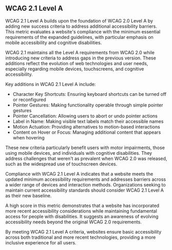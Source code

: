 ## WCAG 2.1 Level A

WCAG 2.1 Level A builds upon the foundation of WCAG 2.0 Level A by adding new success criteria to address additional accessibility barriers. This metric evaluates a website's compliance with the minimum essential requirements of the expanded guidelines, with particular emphasis on mobile accessibility and cognitive disabilities.

WCAG 2.1 maintains all the Level A requirements from WCAG 2.0 while introducing new criteria to address gaps in the previous version. These additions reflect the evolution of web technologies and user needs, especially regarding mobile devices, touchscreens, and cognitive accessibility.

Key additions in WCAG 2.1 Level A include:

- Character Key Shortcuts: Ensuring keyboard shortcuts can be turned off or reconfigured
- Pointer Gestures: Making functionality operable through simple pointer gestures
- Pointer Cancellation: Allowing users to abort or undo pointer actions
- Label in Name: Making visible text labels match their accessible names
- Motion Actuation: Providing alternatives to motion-based interactions
- Content on Hover or Focus: Managing additional content that appears when hovering

These new criteria particularly benefit users with motor impairments, those using mobile devices, and individuals with cognitive disabilities. They address challenges that weren't as prevalent when WCAG 2.0 was released, such as the widespread use of touchscreen devices.

Compliance with WCAG 2.1 Level A indicates that a website meets the updated minimum accessibility requirements and addresses barriers across a wider range of devices and interaction methods. Organizations seeking to maintain current accessibility standards should consider WCAG 2.1 Level A as their new baseline.

A high score in this metric demonstrates that a website has incorporated more recent accessibility considerations while maintaining fundamental access for people with disabilities. It suggests an awareness of evolving accessibility needs beyond the original WCAG 2.0 requirements.

By meeting WCAG 2.1 Level A criteria, websites ensure basic accessibility across both traditional and more recent technologies, providing a more inclusive experience for all users.
